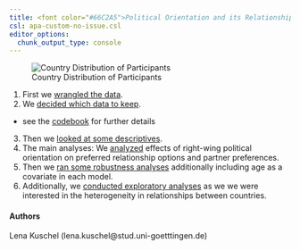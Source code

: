 ```yaml
---
title: <font color="#66C2A5">Political Orientation and its Relationships with Preferred Relationship Options and Partner Preferences in Single Women</font>
csl: apa-custom-no-issue.csl
editor_options: 
  chunk_output_type: console
---
```


<div class="row">


<div class="col-md-6 col-md-offset-1">
![Country Distribution of Participants](map_country_distribution_4.jpeg)
</div>

<div class="col-md-5">


1. First we [wrangled the data](01_datawrangling.html).
2. We [decided which data to keep](02_exclusion.html).
  - see the [codebook](03_codebook.html) for further details
3. Then we [looked at some descriptives](04_descriptives.html).
4. The main analyses: We [analyzed](05_analyses.html) effects of right-wing political orientation on preferred relationship options and partner preferences.
5. Then we [ran some robustness analyses](06_robustness_analyses.html) additionally including age as a covariate in each model.
6. Additionally, we [conducted exploratory analyses](09_analyses_exploratory.html) as we we were interested in the heterogeneity in relationships between countries.



</div>

</div>



</div>

#### Authors
Lena Kuschel (lena.kuschel@stud.uni-goetttingen.de)

